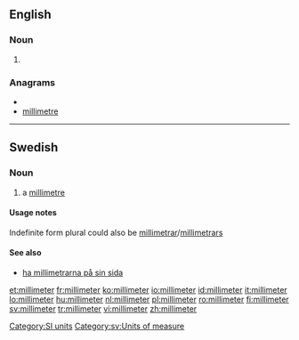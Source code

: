 ==English==

===Noun===
{{en-noun}}

# {{US}} {{alternative spelling of|[[millimetre]]}}
<!--Put translations at millimetre-->

===Anagrams===
* {{alphagram|eeiillmmrt}}
* [[millimetre#English|millimetre]]

[[Category:SI units]]

----

==Swedish==

===Noun===
{{sv-noun-irreg-c|2=millimetern|3=millimeter|4=millimeterna}}

# a [[millimetre]]

====Usage notes====
Indefinite form plural could also be [[millimetrar]]/[[millimetrars]]

====See also====
* [[ha millimetrarna på sin sida]]

[[Category:sv:Units of measure]]

[[et:millimeter]]
[[fr:millimeter]]
[[ko:millimeter]]
[[io:millimeter]]
[[id:millimeter]]
[[it:millimeter]]
[[lo:millimeter]]
[[hu:millimeter]]
[[nl:millimeter]]
[[pl:millimeter]]
[[ro:millimeter]]
[[fi:millimeter]]
[[sv:millimeter]]
[[tr:millimeter]]
[[vi:millimeter]]
[[zh:millimeter]]